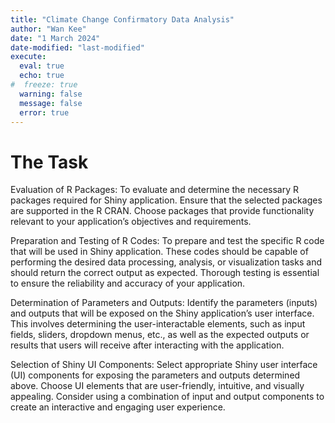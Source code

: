 ```yaml
---
title: "Climate Change Confirmatory Data Analysis"
author: "Wan Kee"
date: "1 March 2024"
date-modified: "last-modified"
execute: 
  eval: true
  echo: true
#  freeze: true
  warning: false
  message: false
  error: true
---
```


# The Task

Evaluation of R Packages: To evaluate and determine the necessary R packages required for Shiny application. Ensure that the selected packages are supported in the R CRAN. Choose packages that provide functionality relevant to your application's objectives and requirements.

Preparation and Testing of R Codes: To prepare and test the specific R code that will be used in Shiny application. These codes should be capable of performing the desired data processing, analysis, or visualization tasks and should return the correct output as expected. Thorough testing is essential to ensure the reliability and accuracy of your application.

Determination of Parameters and Outputs: Identify the parameters (inputs) and outputs that will be exposed on the Shiny application's user interface. This involves determining the user-interactable elements, such as input fields, sliders, dropdown menus, etc., as well as the expected outputs or results that users will receive after interacting with the application.

Selection of Shiny UI Components: Select appropriate Shiny user interface (UI) components for exposing the parameters and outputs determined above. Choose UI elements that are user-friendly, intuitive, and visually appealing. Consider using a combination of input and output components to create an interactive and engaging user experience.

